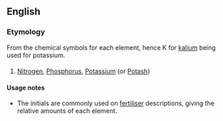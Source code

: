 ==English==
{{wikipedia|NPK rating}}
===Etymology===
From the chemical symbols for each element, hence K for [[kalium]] being used for potassium.
===={{initialism-old|en}}====
{{en-initialism}}
# [[nitrogen|Nitrogen]], [[phosphorus|Phosphorus]], [[potassium|Potassium]] (or [[potash|Potash]])
====Usage notes====
* The initials are commonly used on [[fertiliser]] descriptions, giving the relative amounts of each element.